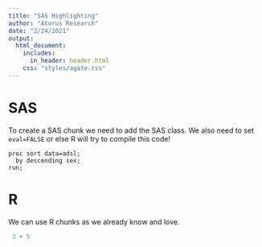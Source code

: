 ```yaml
---
title: "SAS Highlighting"
author: "Atorus Research"
date: "2/24/2021"
output: 
  html_document:
    includes: 
      in_header: header.html
    css: "styles/agate.css"
---
```


# SAS 

To create a SAS chunk we need to add the SAS class. We also need to set `eval=FALSE` or else R will try to compile this code!


```{eval=FALSE, class='SAS'}
proc sort data=adsl;
  by descending sex;
run;
```

# R

We can use R chunks as we already know and love.

```r
 3 + 5
```

